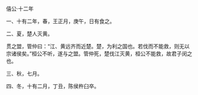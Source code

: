 

僖公·十二年

一、十有二年，春，王正月，庚午，日有食之。

二、夏，楚人灭黄。

贯之盟，管仲曰：“江、黄远齐而近楚。楚，为利之国也。若伐而不能救，则无以宗诸侯矣。”桓公不听，遂与之盟。管仲死，楚伐江灭黄，桓公不能救，故君子闵之也。

三、秋，七月。

四、冬，十有二月，丁丑，陈侯杵臼卒。

